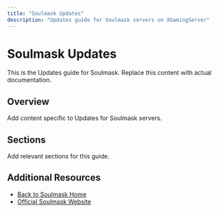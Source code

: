```yaml
---
title: "Soulmask Updates"
description: "Updates guide for Soulmask servers on XGamingServer"
---
```


# Soulmask Updates

This is the Updates guide for Soulmask. Replace this content with actual documentation.

## Overview

Add content specific to Updates for Soulmask servers.

## Sections

Add relevant sections for this guide.

## Additional Resources

- [Back to Soulmask Home](./index)
- [Official Soulmask Website](https://example.com)
